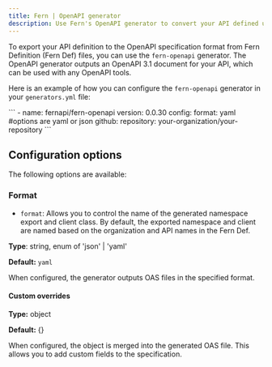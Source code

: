 ```yaml
---
title: Fern | OpenAPI generator
description: Use Fern's OpenAPI generator to convert your API defined using the Fern Definition format to an OpenAPI 3.1 specification file.
---
```


To export your API definition to the OpenAPI specification format from Fern Definition (Fern Def) files, you can use the `fern-openapi` generator. The OpenAPI generator outputs an OpenAPI 3.1 document for your API, which can be used with any OpenAPI tools. 

Here is an example of how you can configure the `fern-openapi` generator in your `generators.yml` file:

<CodeBlock title="generators.yml">
```
- name: fernapi/fern-openapi
  version: 0.0.30
  config:
    format: yaml #options are yaml or json
  github:
    repository: your-organization/your-repository
```
</CodeBlock>

## Configuration options 

The following options are available:

### Format

- `format`: Allows you to control the name of the generated namespace export and client class. By default, the exported namespace and client are named based on the organization and API names in the Fern Def.

**Type**: string, enum of 'json' | 'yaml'

**Default:** `yaml`

When configured, the generator outputs OAS files in the specified format.

#### Custom overrides

**Type:** object

**Default:** {}

When configured, the object is merged into the generated OAS file. This allows you to add custom fields to the specification.